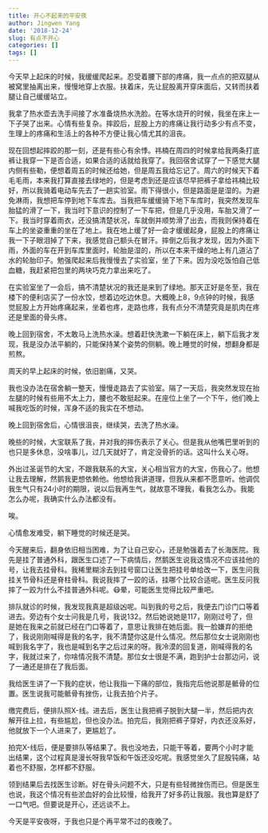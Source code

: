 ```yaml
---
title: 开心不起来的平安夜
author: Jingwen Yang
date: '2018-12-24'
slug: 有点不开心
categories: []
tags: []
---
```


今天早上起床的时候，我缓缓爬起来。忍受着腰下部的疼痛，我一点点的把双腿从被窝里抽离出来，慢慢地穿上衣服。扶着床，先让屁股离开穿床面后，又转而扶着腿让自己缓缓站立。

我拿了热水壶去洗手间接了水准备烧热水洗脸。在等水烧开的时候，我坐在床上一下子哭了出来。心情有些复杂。摔跤后，屁股上方的疼痛让我行动多少有点不变，生理上的疼痛和生活上的各种不方便让我心情尤其的沮丧。

现在回想起摔跤的那一刻，还是有些心有余悸。祎楠在周四的时候拿给我两条打底裤让我穿一下是否合适，如果合适的话就给我穿了。我回宿舍试穿了一下感觉大腿内侧有些勒，便想着周五的时候还给她，但是周五我给忘记了。周六的时候天下着毛毛雨，本来我打算直接去绿地的，但是考虑到还是应该尽早把裤子拿给祎楠比较好，所以我骑着电动车先去了一趟实验室。雨下得很小，但是路面是是湿的。为避免淋雨，我想把车停到地下车库去。当我把车缓缓骑下地下车库时，我突然发现车胎猛的滑了一下，我当时下意识的控制了一下车把，但是几乎没用，车胎又滑了一下。我当时穿着雨衣，还没搞清楚状况，车就倒并顺势滑了出去，而我则保持着在车上的坐姿重重的坐在了地上。我在地上缓了好一会才缓缓起身，屁股上的疼痛让我一下子眼泪掉了下来，我感觉自己额头在冒汗。摔倒之后我才发现，因为外面下雨，外面的车在开到车库里面时，轮胎是湿的，所以在本来干燥的地上有几道沾了水的轮胎印子。勉强爬起来后我慢慢去了实验室，坐了下来。因为没吃饭怕自己低血糖，我赶紧把包里的两块巧克力拿出来吃了。

在实验室坐了一会后，搞不清楚状况的我还是来到了绿地。那天正好是冬至，我在楼下的便利店买了一份水饺，想着边吃边休息。大概晚上8，9点钟的时候，我感觉屁股上方开始疼痛起来，坐着也疼，走路也疼，我有点分不清楚究竟是肌肉在疼还是里面的骨头疼。

晚上回到宿舍，不太敢马上洗热水澡。想着赶快洗漱一下躺在床上，躺下后我才发现，我是没办法平躺的，只能保持某个姿势的侧躺。晚上睡觉的时候，想翻身都是煎熬。

周天的早上起床的时候，依旧剧痛，又哭。

我也没办法在宿舍躺一整天，慢慢走路去了实验室。隔了一天后，我突然发现在抬左腿的时候有些用不太上力，腰也不敢挺起来。在座位上坐了一个下午，他们晚上喊我吃饭的时候，浑身不适的我实在不想动。

晚上回到宿舍后，心情很沮丧，继续哭，去洗了热水澡。

晚些的时候，大宝联系了我，并对我的摔伤表示了关心。但是我从他嘴巴里听到的也只是多休息，没啥事儿，过几天就好了，肯定没骨折的话。这叫什么关心呀。

外出过圣诞节的大宝，不跟我联系的大宝，关心相当官方的大宝，伤我心了。他想让我去理解，然鹅我更想依赖他。他想给我讲道理，但我从来都不愿意听。他调侃我生气只有24小时的期限，说以后我再生气，就故意不理我，看我怎么办。我能怎么办呢，我确实什么办法都没有。

唉。

心情愈发难受，躺下睡觉的时候还是哭。

今天醒来后，翻身依旧相当困难，为了让自己安心，还是勉强着去了长海医院。我先是挂了普通外科，跟医生口述了一下病情后，然鹅医生说我这情况不应该挂他的号，让我去挂骨科。我稀里糊涂去到挂号窗口让医生把挂号单给改一下，医生问我挂关节骨科还是脊柱骨科。我说我摔了一跤的话，挂哪个比较合适呢。医生反问我摔了一跤为什么不挂普通外科呢。😷晕，可能医生觉得比较严重吧。

排队就诊的时候，我发现我真是超级凶呢。叫到我的号之后，我便去门诊门口等着进去。旁边有个女士问我是几号，我说132。然后她说她是117，刚刚过号了，但是她在我来之前就已经在门口等着了，意思让我排在她后面。我一脸嫌弃的拒绝了，我说刚刚喊得是我的名字，我不清楚你这是什么情况。然后那位女士说刚刚也喊到我名字了，我也是喊到名字之后过来的呀。我冷漠的回复道，刚喊得我的名字，我就过来了，你啥情况我不清楚。那位女士很是不满，跑到护士台那边问，说了一通还是排在了我后面。

我给医生讲了一下我的症状，他让我指一下痛的部位，我指完后他说那是骶骨的位置。医生说我可能骶骨有挫伤，让我去拍个片子。

缴完费后，便排队照X-线。进去后，医生让我把裤子脱到大腿一半，然后把内衣解开往上拉，有些尴尬，但也没办法。拍完后，我刚把裤子穿好，内衣还没系好，他就放下一个人进来了，更尴尬了。

拍完X-线后，便是要排队等结果了。我也没地去，只能干等着，要两个小时才能出结果，这个过程真是漫长呀我早饭和午饭还没吃呢。我感觉坐久了屁股钝痛，站着也不舒服，怎样都不舒服。

领到结果后去找医生诊断。好在骨头问题不大，只是有些轻微挫伤而已。但是医生也说，我这个情况有些淤血好的会比较慢，给我开了好多药让我服。我也算是舒了一口气吧。但要说是开心，还远谈不上。

今天是平安夜呀，于我也只是个再平常不过的夜晚了。
